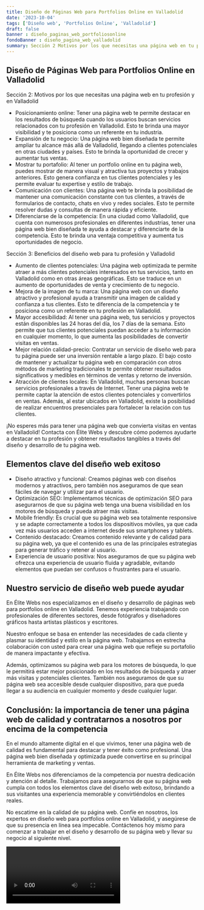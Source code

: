 ```yaml
---
title: Diseño de Páginas Web para Portfolios Online en Valladolid
date: '2023-10-04'
tags: ['Diseño web', 'Portfolios Online', 'Valladolid']
draft: false
banner : diseño_paginas_web_portfoliosonline
fondoBanner : diseño_pagina_web_valladolid
summary: Sección 2 Motivos por los que necesitas una página web en tu profesión y en Valladolid
---
```


## Diseño de Páginas Web para Portfolios Online en Valladolid

Sección 2: Motivos por los que necesitas una página web en tu profesión y en Valladolid

- Posicionamiento online: Tener una página web te permite destacar en los resultados de búsqueda cuando los usuarios buscan servicios relacionados con tu profesión en Valladolid. Esto te brinda una mayor visibilidad y te posiciona como un referente en tu industria.
- Expansión de tu negocio: Una página web bien diseñada te permite ampliar tu alcance más allá de Valladolid, llegando a clientes potenciales en otras ciudades y países. Esto te brinda la oportunidad de crecer y aumentar tus ventas.
- Mostrar tu portafolio: Al tener un portfolio online en tu página web, puedes mostrar de manera visual y atractiva tus proyectos y trabajos anteriores. Esto genera confianza en tus clientes potenciales y les permite evaluar tu expertise y estilo de trabajo.
- Comunicación con clientes: Una página web te brinda la posibilidad de mantener una comunicación constante con tus clientes, a través de formularios de contacto, chats en vivo y redes sociales. Esto te permite resolver dudas y consultas de manera rápida y eficiente.
- Diferenciarse de la competencia: En una ciudad como Valladolid, que cuenta con numerosos profesionales en diferentes industrias, tener una página web bien diseñada te ayuda a destacar y diferenciarte de la competencia. Esto te brinda una ventaja competitiva y aumenta tus oportunidades de negocio.

Sección 3: Beneficios del diseño web para tu profesión y Valladolid

- Aumento de clientes potenciales: Una página web optimizada te permite atraer a más clientes potenciales interesados en tus servicios, tanto en Valladolid como en otras áreas geográficas. Esto se traduce en un aumento de oportunidades de venta y crecimiento de tu negocio.
- Mejora de la imagen de tu marca: Una página web con un diseño atractivo y profesional ayuda a transmitir una imagen de calidad y confianza a tus clientes. Esto te diferencia de la competencia y te posiciona como un referente en tu profesión en Valladolid.
- Mayor accesibilidad: Al tener una página web, tus servicios y proyectos están disponibles las 24 horas del día, los 7 días de la semana. Esto permite que tus clientes potenciales puedan acceder a tu información en cualquier momento, lo que aumenta las posibilidades de convertir visitas en ventas.
- Mejor relación calidad-precio: Contratar un servicio de diseño web para tu página puede ser una inversión rentable a largo plazo. El bajo costo de mantener y actualizar tu página web en comparación con otros métodos de marketing tradicionales te permite obtener resultados significativos y medibles en términos de ventas y retorno de inversión.
- Atracción de clientes locales: En Valladolid, muchas personas buscan servicios profesionales a través de Internet. Tener una página web te permite captar la atención de estos clientes potenciales y convertirlos en ventas. Además, al estar ubicados en Valladolid, existe la posibilidad de realizar encuentros presenciales para fortalecer la relación con tus clientes.

¡No esperes más para tener una página web que convierta visitas en ventas en Valladolid! Contacta con Élite Webs y descubre cómo podemos ayudarte a destacar en tu profesión y obtener resultados tangibles a través del diseño y desarrollo de tu página web.

<GifSeo />

<Cta />

## Elementos clave del diseño web exitoso

- Diseño atractivo y funcional: Creamos páginas web con diseños modernos y atractivos, pero también nos aseguramos de que sean fáciles de navegar y utilizar para el usuario.
- Optimización SEO: Implementamos técnicas de optimización SEO para asegurarnos de que su página web tenga una buena visibilidad en los motores de búsqueda y pueda atraer más visitas.
- Mobile friendly: Es crucial que su página web sea totalmente responsive y se adapte correctamente a todos los dispositivos móviles, ya que cada vez más usuarios acceden a internet desde sus smartphones y tablets.
- Contenido destacado: Creamos contenido relevante y de calidad para su página web, ya que el contenido es una de las principales estrategias para generar tráfico y retener al usuario.
- Experiencia de usuario positiva: Nos aseguramos de que su página web ofrezca una experiencia de usuario fluida y agradable, evitando elementos que puedan ser confusos o frustrantes para el usuario.

## Nuestro servicio de diseño web puede ayudar

En Élite Webs nos especializamos en el diseño y desarrollo de páginas web para portfolios online en Valladolid. Tenemos experiencia trabajando con profesionales de diferentes sectores, desde fotógrafos y diseñadores gráficos hasta artistas plásticos y escritores.

Nuestro enfoque se basa en entender las necesidades de cada cliente y plasmar su identidad y estilo en la página web. Trabajamos en estrecha colaboración con usted para crear una página web que refleje su portafolio de manera impactante y efectiva.

Además, optimizamos su página web para los motores de búsqueda, lo que le permitirá estar mejor posicionado en los resultados de búsqueda y atraer más visitas y potenciales clientes. También nos aseguramos de que su página web sea accesible desde cualquier dispositivo, para que pueda llegar a su audiencia en cualquier momento y desde cualquier lugar.

## Conclusión: la importancia de tener una página web de calidad y contratarnos a nosotros por encima de la competencia

En el mundo altamente digital en el que vivimos, tener una página web de calidad es fundamental para destacar y tener éxito como profesional. Una página web bien diseñada y optimizada puede convertirse en su principal herramienta de marketing y ventas.

En Élite Webs nos diferenciamos de la competencia por nuestra dedicación y atención al detalle. Trabajamos para asegurarnos de que su página web cumpla con todos los elementos clave del diseño web exitoso, brindando a sus visitantes una experiencia memorable y convirtiéndolos en clientes reales.

No escatime en la calidad de su página web. Confíe en nosotros, los expertos en diseño web para portfolios online en Valladolid, y asegúrese de que su presencia en línea sea impecable. Contáctenos hoy mismo para comenzar a trabajar en el diseño y desarrollo de su página web y llevar su negocio al siguiente nivel.

<Video />

<CtaBot job='Portfolios Online' city='Valladolid'/>

<Gmaps query='Valladolid+españa+maps' />